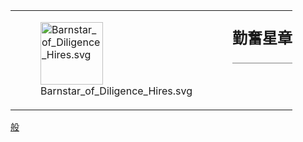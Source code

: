{| style="border: 1px solid {{{border|gray}}}; background-color: {{{color|#fdffe7}}};"
|rowspan="2" valign="middle" | [[File:Barnstar of Diligence Hires.svg|100px]]
|rowspan="2" |
|style="font-size: x-large; padding: 0; vertical-align: middle; height: 1.1em;" | '''勤奮星章'''
|-
|style="vertical-align: middle; border-top: 1px solid gray;" | {{{1}}}
|}<noinclude>
[[Category:維基星章模板|般]]
</noinclude>